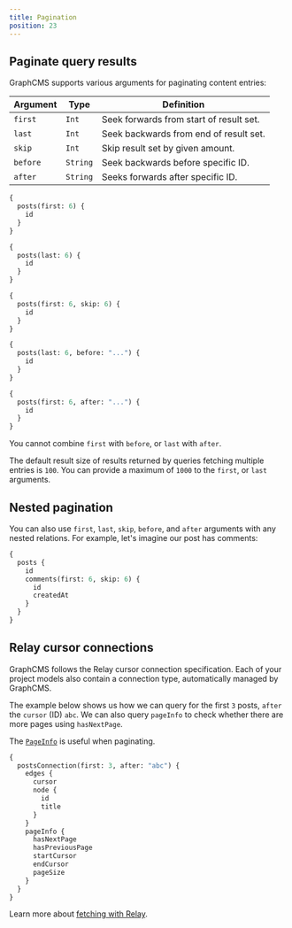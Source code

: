 ```yaml
---
title: Pagination
position: 23
---
```


## Paginate query results

GraphCMS supports various arguments for paginating content entries:

| Argument | Type     | Definition                              |
| -------- | -------- | --------------------------------------- |
| `first`  | `Int`    | Seek forwards from start of result set. |
| `last`   | `Int`    | Seek backwards from end of result set.  |
| `skip`   | `Int`    | Skip result set by given amount.        |
| `before` | `String` | Seek backwards before specific ID.      |
| `after`  | `String` | Seeks forwards after specific ID.       |

<Tabs>
  <TabsItem label="first">


```graphql
{
  posts(first: 6) {
    id
  }
}
```

  </TabsItem>
  <TabsItem label="last">


```graphql
{
  posts(last: 6) {
    id
  }
}
```

  </TabsItem>
  <TabsItem label="skip">


```graphql
{
  posts(first: 6, skip: 6) {
    id
  }
}
```

  </TabsItem>
  <TabsItem label="before">


```graphql
{
  posts(last: 6, before: "...") {
    id
  }
}
```

  </TabsItem>
  <TabsItem label="after">


```graphql
{
  posts(first: 6, after: "...") {
    id
  }
}
```

  </TabsItem>
</Tabs>


<Alert type="warning">


You cannot combine `first` with `before`, or `last` with `after`.

</Alert>


<Alert>


The default result size of results returned by queries fetching multiple entries is `100`. You can provide a maximum of `1000` to the `first`, or `last` arguments.

</Alert>


## Nested pagination

You can also use `first`, `last`, `skip`, `before`, and `after` arguments with any nested relations. For example, let's imagine our post has comments:

```graphql
{
  posts {
    id
    comments(first: 6, skip: 6) {
      id
      createdAt
    }
  }
}
```

## Relay cursor connections

GraphCMS follows the Relay cursor connection specification. Each of your project models also contain a connection type, automatically managed by GraphCMS.

The example below shows us how we can query for the first `3` posts, `after` the `cursor` (ID) `abc`. We can also query `pageInfo` to check whether there are more pages using `hasNextPage`.

The [`PageInfo`](/content-api/queries#pageinfo) is useful when paginating.

```graphql
{
  postsConnection(first: 3, after: "abc") {
    edges {
      cursor
      node {
        id
        title
      }
    }
    pageInfo {
      hasNextPage
      hasPreviousPage
      startCursor
      endCursor
      pageSize
    }
  }
}
```

Learn more about [fetching with Relay](/content-api/queries#fetching-with-relay).
